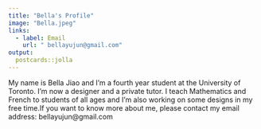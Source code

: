 ---
title: "Bella's Profile"
image: "Bella.jpeg"
links:
  - label: Email
    url: " bellayujun@gmail.com"
output:
  postcards::jolla
---
 
My name is Bella Jiao and I’m a fourth year student at the University of Toronto. I’m now a designer and a private tutor. I teach Mathematics and French to students of all ages and I’m also working on some designs in my free time.If you want to know more about me, please contact my email address: bellayujun@gmail.com

